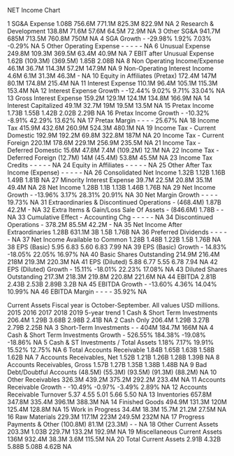 NET Income Chart 

1                               SG&A Expense   1.08B   756.6M   771.1M   825.3M 822.9M           NA
2                     Research & Development  138.8M    71.6M    57.6M    64.5M  72.9M           NA
3                                 Other SG&A  941.7M     685M   713.5M   760.8M   750M           NA
4                                 SGA Growth       -  -29.98%    1.92%    7.03% -0.29%           NA
5                    Other Operating Expense       -        -        -        -      -           NA
6                            Unusual Expense  249.8M   109.3M   369.5M    63.4M  40.9M           NA
7                 EBIT after Unusual Expense   1.62B (109.3M) (369.5M)    1.85B  2.08B           NA
8               Non Operating Income/Expense   46.1M    36.7M   114.3M    57.2M 147.9M           NA
9              Non-Operating Interest Income    4.6M     6.1M    31.3M    46.3M      -           NA
10             Equity in Affiliates (Pretax)  172.4M     147M    80.1M   174.8M 215.4M           NA
11                          Interest Expense  110.1M    96.4M   105.1M   115.3M 153.4M           NA
12                   Interest Expense Growth       -  -12.44%    9.02%    9.71% 33.04%           NA
13                    Gross Interest Expense  159.2M   129.1M   124.1M   134.8M 166.9M           NA
14                      Interest Capitalized   49.1M    32.7M      19M    19.5M  13.5M           NA
15                             Pretax Income   1.73B    1.55B    1.42B    2.02B  2.29B           NA
16                      Pretax Income Growth       -  -10.32%   -8.91%   42.29% 13.62%           NA
17                             Pretax Margin       -        -        -        - 25.67%           NA
18                                Income Tax  415.9M   432.6M   260.9M   524.3M 480.1M           NA
19             Income Tax - Current Domestic  192.9M   192.2M    69.8M   322.8M   187M           NA
20              Income Tax - Current Foreign  220.1M   178.6M   229.1M   256.9M 235.5M           NA
21            Income Tax - Deferred Domestic   15.6M    47.8M     7.4M (109.2M)  12.1M           NA
22             Income Tax - Deferred Foreign (12.7M)      14M  (45.4M)    53.8M  45.5M           NA
23                        Income Tax Credits       -        -        -        -      -           NA
24                      Equity in Affiliates       -        -        -        -      -           NA
25          Other After Tax Income (Expense)       -        -        -        -      -           NA
26                   Consolidated Net Income   1.32B    1.12B    1.16B    1.49B  1.81B           NA
27                 Minority Interest Expense   39.7M    22.5M    20.8M    35.1M  49.4M           NA
28                                Net Income   1.28B     1.1B    1.13B    1.46B  1.76B           NA
29                         Net Income Growth       -  -13.96%    3.17%   28.31% 20.91%           NA
30                         Net Margin Growth       -        -        -        - 19.73%           NA
31 Extraordinaries & Discontinued Operations       - (468.4M)    1.87B    42.2M      -           NA
32    Extra Items & Gain/Loss Sale Of Assets       - (846.6M)    1.78B        -      -           NA
33        Cumulative Effect - Accounting Chg       -        -        -        -      -           NA
34                   Discontinued Operations       -   378.2M    85.5M    42.2M      -           NA
35          Net Income After Extraordinaries   1.28B   631.1M       3B     1.5B  1.76B           NA
36                       Preferred Dividends       -        -        -        -      -           NA
37            Net Income Available to Common   1.28B    1.48B    1.22B     1.5B  1.76B           NA
38                               EPS (Basic)    5.95     6.83     5.60     6.83   7.99           NA
39                        EPS (Basic) Growth       -   14.83%  -18.05%   22.05% 16.97%           NA
40                  Basic Shares Outstanding  214.9M   216.4M     218M   219.3M 220.3M           NA
41                             EPS (Diluted)    5.88     6.77     5.55     6.78   7.94           NA
42                      EPS (Diluted) Growth       -   15.11%  -18.01%   22.23% 17.08%           NA
43                Diluted Shares Outstanding  217.3M   218.3M   219.8M   220.8M 221.6M           NA
44                                    EBITDA   2.81B    2.43B    2.53B    2.89B   3.2B           NA
45                             EBITDA Growth       -  -13.60%    4.36%   14.04% 10.99%           NA
46                             EBITDA Margin       -        -        -        - 35.92%           NA




Current Assets 
   Fiscal year is October-September. All values USD millions.     2015    2016    2017    2018    2019 5-year trend
1                               Cash & Short Term Investments   206.4M   1.29B   3.68B   2.98B   2.41B           NA
2                                                   Cash Only   206.4M   1.29B   3.27B   2.79B   2.25B           NA
3                                      Short-Term Investments        -       -    404M  184.7M    166M           NA
4                        Cash & Short Term Investments Growth        - 526.55% 184.38% -19.08% -18.86%           NA
5                        Cash & ST Investments / Total Assets    1.18%   7.17%  19.91%  15.52%  12.75%           NA
6                                   Total Accounts Receivable    1.84B   1.65B   1.63B   1.58B   1.62B           NA
7                                   Accounts Receivables, Net    1.52B   1.21B   1.26B   1.28B   1.39B           NA
8                                 Accounts Receivables, Gross    1.57B   1.27B   1.35B   1.38B   1.48B           NA
9                                  Bad Debt/Doubtful Accounts  (48.5M) (55.3M) (93.5M) (91.3M) (88.2M)           NA
10                                          Other Receivables   326.3M  439.2M  375.2M  292.2M  233.4M           NA
11                                 Accounts Receivable Growth        - -10.49%  -0.97%  -3.49%   2.89%           NA
12                               Accounts Receivable Turnover     5.37    4.55    5.01    5.66    5.50           NA
13                                                Inventories   657.8M  347.8M  335.4M  396.1M  388.3M           NA
14                                             Finished Goods   494.9M  131.3M    120M  125.4M  128.8M           NA
15                                           Work in Progress    34.4M   18.3M   15.7M   21.2M   27.5M           NA
16                                              Raw Materials   229.3M  117.1M    223M  249.5M    232M           NA
17                                  Progress Payments & Other (100.8M)   81.1M (23.3M)       -       -           NA
18                                       Other Current Assets   203.3M   1.03B  229.7M  133.2M  192.9M           NA
19                               Miscellaneous Current Assets     136M  932.4M   38.3M    3.6M  115.5M           NA
20                                       Total Current Assets    2.91B   4.32B   5.88B   5.08B   4.62B           NA